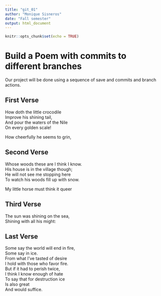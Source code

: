 ```yaml
---
title: "git_01"
author: "Monique Sisneros"
date: "Fall semester"
output: html_document
---
```


```r
knitr::opts_chunk$set(echo = TRUE)
```
# Build a Poem with commits to different branches
Our project will be done using a sequence of save and commits and branch actions.
<!-- Do not modify or change any text in "!--" bracketed areas such as this --- these are instructions to
you, if you change any of this the git program will notice it and compromise your git merging strategy !-->

## First Verse 
<!--Put the first five lines of a poem by Lewis Carrol in this section!-->
How doth the little crocodile   
     Improve his shining tail,   
And pour the waters of the Nile   
     On every golden scale!   
  
How cheerfully he seems to grin,   


## Second Verse
<!--Put the first five lines of a poem by Robert Frost here!-->

Whose woods these are I think I know.   
His house is in the village though;   
He will not see me stopping here   
To watch his woods fill up with snow.   

My little horse must think it queer  


## Third Verse
<!--Put the first two verses of The Walrus and the Carpenter here!-->
The sun was shining on the sea,  
Shining with all his might:  

## Last Verse
<!--Put a short poem of your choice 8-20 lines,here!-->
Some say the world will end in fire,  
Some say in ice.  
From what I’ve tasted of desire  
I hold with those who favor fire.  
But if it had to perish twice,  
I think I know enough of hate  
To say that for destruction ice  
Is also great  
And would suffice.  
